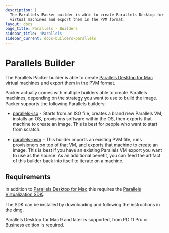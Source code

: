 ```yaml
---
description: |
  The Parallels Packer builder is able to create Parallels Desktop for Mac
  virtual machines and export them in the PVM format.
layout: docs
page_title: Parallels - Builders
sidebar_title: 'Parallels'
sidebar_current: docs-builders-parallels
---
```


# Parallels Builder

The Parallels Packer builder is able to create [Parallels Desktop for
Mac](https://www.parallels.com/products/desktop/) virtual machines and export
them in the PVM format.

Packer actually comes with multiple builders able to create Parallels machines,
depending on the strategy you want to use to build the image. Packer supports
the following Parallels builders:

- [parallels-iso](/docs/builders/parallels-iso.html) - Starts from an ISO
  file, creates a brand new Parallels VM, installs an OS, provisions software
  within the OS, then exports that machine to create an image. This is best
  for people who want to start from scratch.

- [parallels-pvm](/docs/builders/parallels-pvm.html) - This builder imports
  an existing PVM file, runs provisioners on top of that VM, and exports that
  machine to create an image. This is best if you have an existing Parallels
  VM export you want to use as the source. As an additional benefit, you can
  feed the artifact of this builder back into itself to iterate on a machine.

## Requirements

In addition to [Parallels Desktop for
Mac](https://www.parallels.com/products/desktop/) this requires the [Parallels
Virtualization SDK](https://www.parallels.com/downloads/desktop/).

The SDK can be installed by downloading and following the instructions in the
dmg.

Parallels Desktop for Mac 9 and later is supported, from PD 11 Pro or Business
edition is required.
